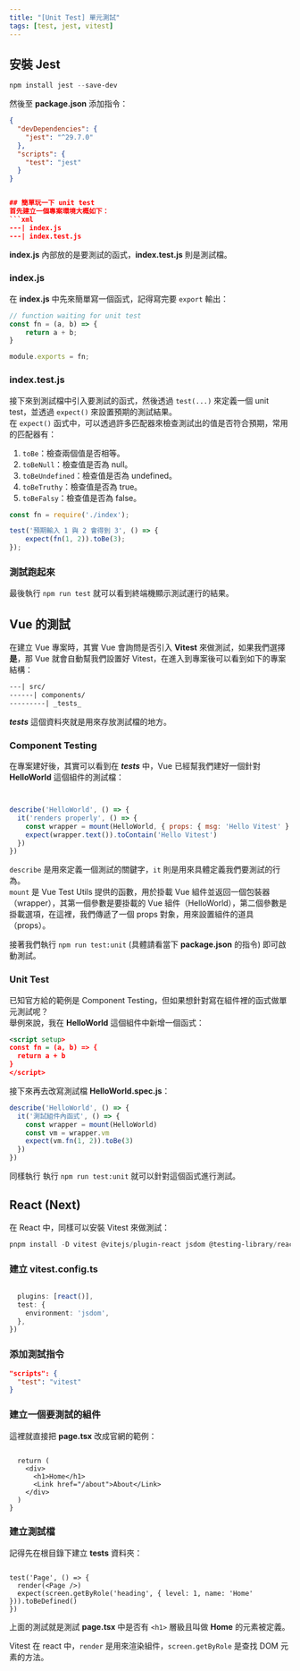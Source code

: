 ```yaml
---
title: "[Unit Test] 單元測試"
tags: [test, jest, vitest]
---
```


## 安裝 Jest
```powershell
npm install jest --save-dev
```
然後至 **package.json** 添加指令：
```json
{
  "devDependencies": {
    "jest": "^29.7.0"
  },
  "scripts": {
    "test": "jest"
  }
}


## 簡單玩一下 unit test
首先建立一個專案環境大概如下：
```xml
---| index.js
---| index.test.js
```
**index.js** 內部放的是要測試的函式，**index.test.js** 則是測試檔。

### **index.js**
在 **index.js** 中先來簡單寫一個函式，記得寫完要 `export` 輸出：
```js
// function waiting for unit test
const fn = (a, b) => {
    return a + b;
}

module.exports = fn;
```

### **index.test.js**
接下來到測試檔中引入要測試的函式，然後透過 `test(...)` 來定義一個 unit test，並透過 `expect()` 來設置預期的測試結果。  
在 `expect()` 函式中，可以透過許多匹配器來檢查測試出的值是否符合預期，常用的匹配器有：
1. `toBe`：檢查兩個值是否相等。
2. `toBeNull`：檢查值是否為 null。
3. `toBeUndefined`：檢查值是否為 undefined。
4. `toBeTruthy`：檢查值是否為 true。
5. `toBeFalsy`：檢查值是否為 false。

```js
const fn = require('./index');

test('預期輸入 1 與 2 會得到 3', () => {
    expect(fn(1, 2)).toBe(3);
});
```

### 測試跑起來
最後執行 `npm run test` 就可以看到終端機顯示測試運行的結果。


## Vue 的測試
在建立 Vue 專案時，其實 Vue 會詢問是否引入 **Vitest** 來做測試，如果我們選擇**是**，那 Vue 就會自動幫我們設置好 Vitest，在進入到專案後可以看到如下的專案結構：
```xml
---| src/
------| components/
---------| _tests_
```
**_tests_** 這個資料夾就是用來存放測試檔的地方。

### Component Testing
在專案建好後，其實可以看到在 **_tests_** 中，Vue 已經幫我們建好一個針對 **HelloWorld** 這個組件的測試檔：
```js title='HelloWorld.spec.js'


describe('HelloWorld', () => {
  it('renders properly', () => {
    const wrapper = mount(HelloWorld, { props: { msg: 'Hello Vitest' } })
    expect(wrapper.text()).toContain('Hello Vitest')
  })
})
```
`describe` 是用來定義一個測試的關鍵字，`it` 則是用來具體定義我們要測試的行為。  
`mount` 是 Vue Test Utils 提供的函數，用於掛載 Vue 組件並返回一個包裝器（wrapper），其第一個參數是要掛載的 Vue 組件（HelloWorld），第二個參數是掛載選項，在這裡，我們傳遞了一個 props 對象，用來設置組件的道具（props）。  

接著我們執行 `npm run test:unit` (具體請看當下 **package.json** 的指令) 即可啟動測試。

### Unit Test
已知官方給的範例是 Component Testing，但如果想針對寫在組件裡的函式做單元測試呢？  
舉例來說，我在 **HelloWorld** 這個組件中新增一個函式：
```xml title='HelloWorld.vue'
<script setup>
const fn = (a, b) => {
  return a + b
}
</script>
```

接下來再去改寫測試檔 **HelloWorld.spec.js**：
```js
describe('HelloWorld', () => {
  it('測試組件內函式', () => {
    const wrapper = mount(HelloWorld)
    const vm = wrapper.vm
    expect(vm.fn(1, 2)).toBe(3)
  })
})
```

同樣執行 執行 `npm run test:unit` 就可以針對這個函式進行測試。



## React (Next)
在 React 中，同樣可以安裝 Vitest 來做測試：
```powershell
pnpm install -D vitest @vitejs/plugin-react jsdom @testing-library/react
```

### 建立 **vitest.config.ts**
```ts
 
  plugins: [react()],
  test: {
    environment: 'jsdom',
  },
})
```

### 添加測試指令
```json title='package.json'
"scripts": {
  "test": "vitest"
}
```

### 建立一個要測試的組件
這裡就直接把 **page.tsx** 改成官網的範例：
```tsx title='app/page.tsx'
 
  return (
    <div>
      <h1>Home</h1>
      <Link href="/about">About</Link>
    </div>
  )
}
```

### 建立測試檔
記得先在根目錄下建立 **__tests__** 資料夾：
```tsx title='__tests__/page.test.tsx'
 
test('Page', () => {
  render(<Page />)
  expect(screen.getByRole('heading', { level: 1, name: 'Home' })).toBeDefined()
})
```
上面的測試就是測試 **page.tsx** 中是否有 `<h1>` 層級且叫做 **Home** 的元素被定義。

Vitest 在 react 中，`render` 是用來渲染組件，`screen.getByRole` 是查找 DOM 元素的方法。

